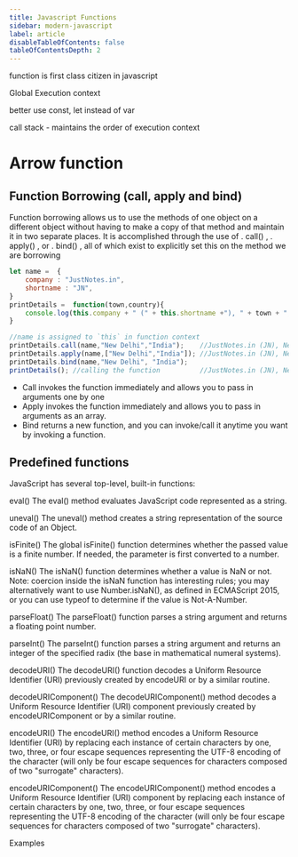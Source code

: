 ```yaml
---
title: Javascript Functions
sidebar: modern-javascript
label: article
disableTableOfContents: false
tableOfContentsDepth: 2
---
```


function is first class citizen in javascript

Global Execution context

better use const, let instead of var

call stack - maintains the order of execution context

# Arrow function

## Function Borrowing (call, apply and bind) 
Function borrowing allows us to use the methods of one object on a different object without having to make a copy of that method and maintain it in two separate places. It is accomplished through the use of . call() , . apply() , or . bind() , all of which exist to explicitly set this on the method we are borrowing

```js
let name =  {
    company : "JustNotes.in",
    shortname : "JN",
}
printDetails =  function(town,country){
    console.log(this.company + " (" + this.shortname +"), " + town + ", " + country)
}

//name is assigned to `this` in function context
printDetails.call(name,"New Delhi","India");    //JustNotes.in (JN), New Delhi, India
printDetails.apply(name,["New Delhi","India"]); //JustNotes.in (JN), New Delhi, India
printDetails.bind(name,"New Delhi", "India");
printDetails(); //calling the function          //JustNotes.in (JN), New Delhi, India
```

- Call invokes the function immediately and allows you to pass in arguments one by one
- Apply invokes the function immediately and allows you to pass in arguments as an array.
- Bind returns a new function, and you can invoke/call it anytime you want by invoking a function.

## Predefined functions
JavaScript has several top-level, built-in functions:

eval()
The eval() method evaluates JavaScript code represented as a string.

uneval()
The uneval() method creates a string representation of the source code of an Object.

isFinite()
The global isFinite() function determines whether the passed value is a finite number. If needed, the parameter is first converted to a number.

isNaN()
The isNaN() function determines whether a value is NaN or not. Note: coercion inside the isNaN function has interesting rules; you may alternatively want to use Number.isNaN(), as defined in ECMAScript 2015, or you can use typeof to determine if the value is Not-A-Number.

parseFloat()
The parseFloat() function parses a string argument and returns a floating point number.

parseInt()
The parseInt() function parses a string argument and returns an integer of the specified radix (the base in mathematical numeral systems).

decodeURI()
The decodeURI() function decodes a Uniform Resource Identifier (URI) previously created by encodeURI or by a similar routine.

decodeURIComponent()
The decodeURIComponent() method decodes a Uniform Resource Identifier (URI) component previously created by encodeURIComponent or by a similar routine.

encodeURI()
The encodeURI() method encodes a Uniform Resource Identifier (URI) by replacing each instance of certain characters by one, two, three, or four escape sequences representing the UTF-8 encoding of the character (will only be four escape sequences for characters composed of two "surrogate" characters).

encodeURIComponent()
The encodeURIComponent() method encodes a Uniform Resource Identifier (URI) component by replacing each instance of certain characters by one, two, three, or four escape sequences representing the UTF-8 encoding of the character (will only be four escape sequences for characters composed of two "surrogate" characters).



Examples
